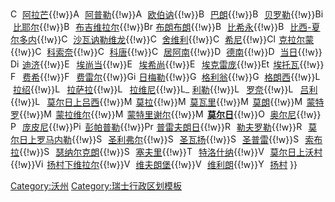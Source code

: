 {{Navbox
| name = 沃州莫尔日区行政区划
| state = {{{state<includeonly>|collapsed</includeonly>}}}
| title =  '''[[瑞士|<span style="color:white;">瑞士</span>]][[沃州|<span style="color:white;">沃州</span>]][[莫尔日区|<span style="color:white;">莫尔日区</span>]][[沃州市镇列表|<span style="color:white;">行政區劃</span>]]'''
| titlestyle = background-color:#d81E05;
| style = text-align:left;

| list1 = [[File:Aclens-coat of arms.svg|15px]]&nbsp;[[阿克朗]]{{!w}}[[File:CHE Allaman COA.svg|15px]]&nbsp;[[阿拉芒]]{{!w}}[[File:Apples-coat of arms.svg|15px]]&nbsp;[[阿普勒]]{{!w}}[[File:Aubonne-coat of arms.svg|15px]]&nbsp;[[欧伯讷]]{{!w}}[[File:Ballens-coat of arms.svg|15px]]&nbsp;[[巴朗 (沃州)|巴朗]]{{!w}}[[File:Berolle-coat of arms.svg|15px]]&nbsp;[[贝罗勒]]{{!w}}[[File:Biere-coat of arms.svg|15px]]&nbsp;[[比耶尔 (沃州)|比耶尔]]{{!w}}[[File:Bougy-Villars-coat of arms.svg|15px]]&nbsp;[[布吉维拉尔]]{{!w}}[[File:Bremblens-coat of arms.svg|15px]]&nbsp;[[布朗布朗]]{{!w}}[[File:Buchillon-coat of arms.svg|15px]]&nbsp;[[比希永]]{{!w}}[[File:Bussy-Chardonney-coat of arms.svg|15px]]&nbsp;[[比西-夏尔多内]]{{!w}}[[File:Chavannes-le-Veyron-coat of arms.svg|15px]]&nbsp;[[沙瓦讷勒维龙]]{{!w}}[[File:Chevilly-coat of arms.svg|15px]]&nbsp;[[舍维利]]{{!w}}[[File:Chigny-coat of arms.svg|15px]]&nbsp;[[希尼_(沃州)|希尼]]{{!w}}[[File:Clarmont-coat of arms.svg|15px]]&nbsp;[[克拉尔蒙]]{{!w}}[[File:CHE Cossonay COA.svg|15px]]&nbsp;[[科索奈]]{{!w}}[[File:Cottens_(VD)-coat of arms.svg|15px]]&nbsp;[[科唐]]{{!w}}[[File:Cuarnens-coat of arms.svg|15px]]&nbsp;[[居阿南]]{{!w}}[[File:Denens-coat of arms.svg|15px]]&nbsp;[[德南 (瑞士)|德南]]{{!w}}[[File:Denges-coat of arms.svg|15px]]&nbsp;[[当日]]{{!w}}[[File:Dizy-coat of arms.svg|15px]]&nbsp;[[迪济]]{{!w}}[[File:Echandens-coat of arms.svg|15px]]&nbsp;[[埃尚当]]{{!w}}[[File:Echichens-coat of arms.svg|15px]]&nbsp;[[埃希尚]]{{!w}}[[File:Eclepens-coat of arms.svg|15px]]&nbsp;[[埃克雷庞]]{{!w}}[[File:Etoy-coat of arms.svg|15px]]&nbsp;[[埃托瓦]]{{!w}}[[File:Fechy-coat of arms.svg|15px]]&nbsp;[[费希]]{{!w}}[[File:Ferreyres-coat of arms.svg|15px]]&nbsp;[[费雷尔 (沃州)|费雷尔]]{{!w}}[[File:Gimel-coat of arms.svg|15px]]&nbsp;[[日梅勒]]{{!w}}[[File:Gollion-coat of arms.svg|15px]]&nbsp;[[格利翁]]{{!w}}[[File:Grancy-coat of arms.svg|15px]]&nbsp;[[格朗西]]{{!w}}[[File:La Chaux-coat of arms.svg|15px]]&nbsp;[[拉绍]]{{!w}}[[File:La Sarraz-coat of arms.svg|15px]]&nbsp;[[拉萨拉]]{{!w}}[[File:Lavigny-coat of arms.svg|15px]]&nbsp;[[拉维尼]]{{!w}}[[File:L Isle-coat of arms.svg|15px]]&nbsp;[[利勒]]{{!w}}[[File:Lonay-coat of arms.svg|15px]]&nbsp;[[罗奈]]{{!w}}[[File:Lully-coat of arms.svg|15px]]&nbsp;[[吕利 (瑞士行政區)|吕利]]{{!w}}[[File:Lussy-sur-Morges-coat of arms.svg|15px]]&nbsp;[[莫尔日上吕西]]{{!w}}[[File:Mauraz-coat of arms.svg|15px]]&nbsp;[[莫拉]]{{!w}}[[File:Moiry-coat of arms.svg|15px]]&nbsp;[[莫瓦里]]{{!w}}[[File:Mollens-coat of arms.svg|15px]]&nbsp;[[莫朗]]{{!w}}[[File:Montherod-coat of arms.svg|15px]]&nbsp;[[蒙特罗]]{{!w}}[[File:Mont-la-Ville-coat of arms.svg|15px]]&nbsp;[[蒙拉维尔]]{{!w}}[[File:Montricher-coat of arms.svg|15px]]&nbsp;[[蒙特里谢尔]]{{!w}}[[File:Morges-coat of arms.svg|15px]]&nbsp;'''[[莫尔日]]'''{{!w}}[[File:Orny-coat of arms.svg|15px]]&nbsp;[[奥尔尼]]{{!w}}[[File:Pampigny-coat of arms.svg|15px]]&nbsp;[[庞皮尼]]{{!w}}[[File:Pizy-coat of arms.svg|15px]]&nbsp;[[彭帕普勒]]{{!w}}[[File:Preverenges-coat of arms.svg|15px]]&nbsp;[[普雷夫朗日]]{{!w}}[[File:Reverolle-coat of arms.svg|15px]]&nbsp;[[勒夫罗勒]]{{!w}}[[File:Romanel-sur-Morges-coat of arms.svg|15px]]&nbsp;[[莫尔日上罗马内勒]]{{!w}}[[File:Saint-Livres-coat of arms.svg|15px]]&nbsp;[[圣利弗尔]]{{!w}}[[File:Saint-Oyens-coat of arms.svg|15px]]&nbsp;[[圣瓦扬]]{{!w}}[[File:Saint-Prex-coat of arms.svg|15px]]&nbsp;[[圣普雷]]{{!w}}[[File:Saubraz-coat of arms.svg|15px]]&nbsp;[[索布拉]]{{!w}}[[File:Senarclens-coat of arms.svg|15px]]&nbsp;[[瑟纳尔克朗]]{{!w}}[[File:Severy-coat of arms.svg|15px]]&nbsp;[[塞夫里]]{{!w}}[[File:Tolochenaz-coat of arms.svg|15px]]&nbsp;[[特洛什纳]]{{!w}}[[File:Vaux-sur-Morges-coat of arms.svg|15px]]&nbsp;[[莫尔日上沃村]]{{!w}}[[File:Villars-sous-Yens-coat of arms.svg|15px]]&nbsp;[[扬村下维拉尔]]{{!w}}[[File:Vufflens-le-Chateau-coat of arms.svg|15px]]&nbsp;[[维夫朗堡]]{{!w}}[[File:Vullierens-coat of arms.svg|15px]]&nbsp;[[维利朗]]{{!w}}[[File:Yens-coat of arms.svg|15px]]&nbsp;[[扬村]]
}}<noinclude>
{{DEFAULTSORT:Morges}}
[[Category:沃州]]
[[Category:瑞士行政区划模板]]
</noinclude>